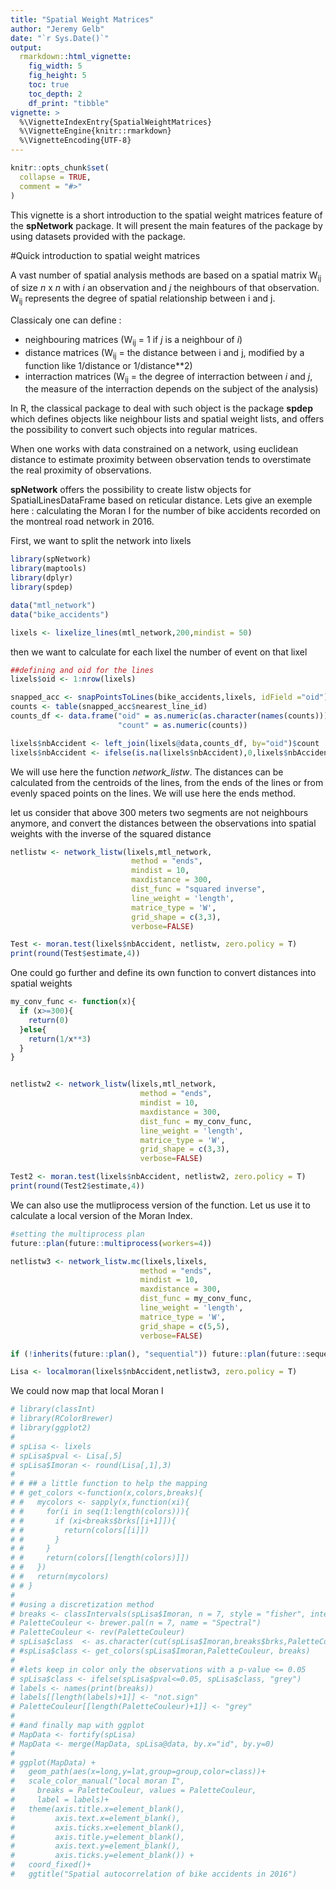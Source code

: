 ```yaml
---
title: "Spatial Weight Matrices"
author: "Jeremy Gelb"
date: "`r Sys.Date()`"
output:
  rmarkdown::html_vignette:
    fig_width: 5
    fig_height: 5
    toc: true
    toc_depth: 2
    df_print: "tibble"
vignette: >
  %\VignetteIndexEntry{SpatialWeightMatrices}
  %\VignetteEngine{knitr::rmarkdown}
  %\VignetteEncoding{UTF-8}
---
```


```r
knitr::opts_chunk$set(
  collapse = TRUE,
  comment = "#>"
)
```

This vignette is a short introduction to the spatial weight matrices feature of the **spNetwork** package. It will present the main features of the package by using datasets provided with the package.

#Quick introduction to spatial weight matrices

A vast number of spatial analysis methods are based on a spatial matrix W<sub>ij</sub> of size  *n* x *n* with *i* an observation and *j* the neighbours of that observation. W<sub>ij</sub> represents the degree of spatial relationship between i and j.

Classicaly one can define : 

* neighbouring matrices (W<sub>ij</sub> = 1 if *j* is a neighbour of *i*)
* distance matrices (W<sub>ij</sub> = the distance between i and j, modified by a function like 1/distance or 1/distance**2)
* interraction matrices (W<sub>ij</sub> = the degree of interraction between *i* and *j*, the measure of the interraction depends on the subject of the analysis)

In R, the classical package to deal with such object is the package **spdep** which defines objects like neighbour lists and spatial weight lists, and offers the possibility to convert such objects into regular matrices.

When one works with data constrained on a network, using euclidean distance to estimate proximity between observation tends to overstimate the real proximity of observations.

**spNetwork** offers the possibility to create listw objects for SpatialLinesDataFrame based on reticular distance. Lets give an exemple here : calculating the Moran I for the number of bike accidents recorded on the montreal road network in 2016.

First, we want to split the network into lixels

```r
library(spNetwork)
library(maptools)
library(dplyr)
library(spdep)

data("mtl_network")
data("bike_accidents")

lixels <- lixelize_lines(mtl_network,200,mindist = 50)

```

then we want to calculate for each lixel the number of event on that lixel

```r
##defining and oid for the lines
lixels$oid <- 1:nrow(lixels)

snapped_acc <- snapPointsToLines(bike_accidents,lixels, idField ="oid")
counts <- table(snapped_acc$nearest_line_id)
counts_df <- data.frame("oid" = as.numeric(as.character(names(counts))),
                        "count" = as.numeric(counts))

lixels$nbAccident <- left_join(lixels@data,counts_df, by="oid")$count
lixels$nbAccident <- ifelse(is.na(lixels$nbAccident),0,lixels$nbAccident)


```

We will use here the function *network_listw*. The distances can be calculated from the centroids of the lines, from the ends of the lines or from evenly spaced points on the lines. We will use here the ends method.

let us consider that above 300 meters two segments are not neighbours anymore, and convert the distances between the observations into spatial weights with the inverse of the squared distance

```r

netlistw <- network_listw(lixels,mtl_network,
                           method = "ends",
                           mindist = 10,
                           maxdistance = 300,
                           dist_func = "squared inverse",
                           line_weight = 'length',
                           matrice_type = 'W',
                           grid_shape = c(3,3),
                           verbose=FALSE)

Test <- moran.test(lixels$nbAccident, netlistw, zero.policy = T)
print(round(Test$estimate,4))

```

One could go further and define its own function to convert distances into spatial weights

```r
my_conv_func <- function(x){
  if (x>=300){
    return(0)
  }else{
    return(1/x**3)
  }
}


netlistw2 <- network_listw(lixels,mtl_network,
                             method = "ends",
                             mindist = 10,
                             maxdistance = 300,
                             dist_func = my_conv_func,
                             line_weight = 'length',
                             matrice_type = 'W',
                             grid_shape = c(3,3),
                             verbose=FALSE)

Test2 <- moran.test(lixels$nbAccident, netlistw2, zero.policy = T)
print(round(Test2$estimate,4))
```

We can also use the mutliprocess version of the function. Let us use it to calculate a local version of the Moran Index.

```r

#setting the multiprocess plan
future::plan(future::multiprocess(workers=4))

netlistw3 <- network_listw.mc(lixels,lixels,
                             method = "ends",
                             mindist = 10,
                             maxdistance = 300,
                             dist_func = my_conv_func,
                             line_weight = 'length',
                             matrice_type = 'W',
                             grid_shape = c(5,5),
                             verbose=FALSE)

if (!inherits(future::plan(), "sequential")) future::plan(future::sequential)

Lisa <- localmoran(lixels$nbAccident,netlistw3, zero.policy = T)
```

We could now map that local Moran I


```r
# library(classInt)
# library(RColorBrewer)
# library(ggplot2)
# 
# spLisa <- lixels
# spLisa$pval <- Lisa[,5]
# spLisa$Imoran <- round(Lisa[,1],3)
# 
# # ## a little function to help the mapping
# # get_colors <-function(x,colors,breaks){
# #   mycolors <- sapply(x,function(xi){
# #     for(i in seq(1:length(colors))){
# #       if (xi<breaks$brks[[i+1]]){
# #         return(colors[[i]])
# #       }
# #     }
# #     return(colors[[length(colors)]])
# #   })
# #   return(mycolors)
# # }
# 
# #using a discretization method
# breaks <- classIntervals(spLisa$Imoran, n = 7, style = "fisher", intervalClosure = "right")
# PaletteCouleur <- brewer.pal(n = 7, name = "Spectral")
# PaletteCouleur <- rev(PaletteCouleur)
# spLisa$class  <- as.character(cut(spLisa$Imoran,breaks$brks,PaletteCouleur,include.lowest =TRUE))
# #spLisa$class <- get_colors(spLisa$Imoran,PaletteCouleur, breaks)
# 
# #lets keep in color only the observations with a p-value <= 0.05
# spLisa$class <- ifelse(spLisa$pval<=0.05, spLisa$class, "grey")
# labels <- names(print(breaks))
# labels[[length(labels)+1]] <- "not.sign"
# PaletteCouleur[[length(PaletteCouleur)+1]] <- "grey"
# 
# #and finally map with ggplot
# MapData <- fortify(spLisa)
# MapData <- merge(MapData, spLisa@data, by.x="id", by.y=0)
# 
# ggplot(MapData) + 
#   geom_path(aes(x=long,y=lat,group=group,color=class))+
#   scale_color_manual("local moran I",
#     breaks = PaletteCouleur, values = PaletteCouleur, 
#     label = labels)+
#   theme(axis.title.x=element_blank(),
#         axis.text.x=element_blank(),
#         axis.ticks.x=element_blank(),
#         axis.title.y=element_blank(),
#         axis.text.y=element_blank(),
#         axis.ticks.y=element_blank()) +
#   coord_fixed()+
#   ggtitle("Spatial autocorrelation of bike accidents in 2016")

```

